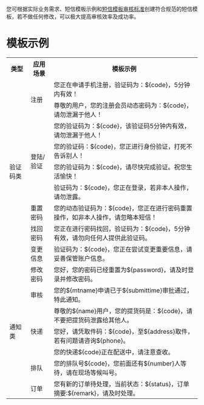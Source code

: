 您可根据实际业务需求、短信模板示例和[短信模板审核标准](https://developer.qiniu.com/sms/manual/6648/sample-text-template)创建符合规范的短信模板，若不做任何修改，可以极大提高审核效率及成功率。

# **模板示例**


<table><tr><th>类型</th><th>应用场景</th><th>模板示例</th></tr><tr><td rowspan="9">验证码类</td><td rowspan="2">注册</td><td>您正在申请手机注册，验证码为：${code}，5分钟内有效！</td></tr><tr><td>尊敬的用户，您的注册会员动态密码为：${code}，请勿泄漏于他人！</td></tr><tr><td rowspan="4">登陆/验证</td><td>您的验证码为：${code}，该验证码5分钟内有效，请勿泄漏于他人！</td></tr><tr><td>您的验证码：${code}，您正进行身份验证，打死不告诉别人！</td></tr><tr><td>您的验证码为：${code}，请尽快完成验证。祝您生活愉快！</td></tr><tr><td>验证码为：${code}，您正在登录，若非本人操作，请勿泄露。</td></tr><tr><td>重置密码</td><td>您的动态验证码为：${code}，您正在进行密码重置操作，如非本人操作，请忽略本短信！</td></tr><tr><td>找回密码</td><td>您正在进行密码找回，验证码为：${code}，5分钟有效，请勿向任何人提供此验证码。</td></tr><tr><td>变更信息</td><td>验证码为：${code}，您正在尝试变更重要信息，请妥善保管账户信息。</td></tr><tr><td rowspan="9">通知类</td><td>修改密码</td><td>您好，您的密码已经重置为${password}，请及时登录并修改密码。</td></tr><tr><td>审核</td><td>您的${mtname}申请已于${submittime}审批通过，特此通知。</td></tr><tr><td rowspan="3">快递</td><td>尊敬的${name}用户，您的提货码是：${code}，请不要把提货码泄露给其他人。</td></tr><tr><td>您好，请凭取件码：${code}，至${address}取件，若有问题请咨询${phone}。</td></tr><tr><td>您的快递${code}正在配送中，请注意查收。</td></tr><tr><td>排队</td><td>您的排队号${code}，您前面还有${number}人等待，请在现场等候叫号。</td></tr><tr><td rowspan="3">订单</td><td>您有新的订单待处理，当前状态：${status}，订单摘要:${remark}，请及时处理。</td></tr><tr></tr><tr></tr></table>